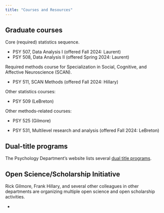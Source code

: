 ```yaml
---
title: "Courses and Resources"
---
```


## Graduate courses

Core (required) statistics sequence.

- PSY 507, Data Analysis I (offered Fall 2024: Laurent)
- PSY 508, Data Analysis II (offered Spring 2024: Laurent)

Required methods course for Specialization in Social, Cognitive, and Affective Neuroscience (SCAN).

- PSY 511, SCAN Methods (offered Fall 2024: Hillary)

Other statistics courses:

- PSY 509 (LeBreton)

Other methods-related courses:

- PSY 525 (Gilmore)

- PSY 531, Multilevel research and analysis (offered Fall 2024: LeBreton)

## Dual-title programs

The Psychology Department's website lists several [dual title programs](https://psych.la.psu.edu/graduate/program-areas/cross-cutting-program-initiatives/dual-degree-programs/).

## Open Science/Scholarship Initiative

Rick Gilmore, Frank Hillary, and several other colleagues in other departments are organizing multiple open science and open scholarship activities.

- 